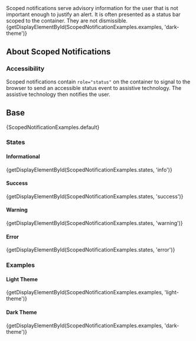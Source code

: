 
<div className="lead doc">
  Scoped notifications serve advisory information for the user that is not important enough to justify an alert. It is often presented as a status bar scoped to the container. They are not dismissible.
</div>

<CodeView exampleOnly>
  {getDisplayElementById(ScopedNotificationExamples.examples, 'dark-theme')}
</CodeView>

## About Scoped Notifications

### Accessibility

Scoped notifications contain `role="status"` on the container to signal to the browser to send an accessible status event to assistive technology. The assistive technology then notifies the user.

## Base

<CodeView>
  {ScopedNotificationExamples.default}
</CodeView>

### States

#### Informational

<CodeView>
  {getDisplayElementById(ScopedNotificationExamples.states, 'info')}
</CodeView>

#### Success

<CodeView>
  {getDisplayElementById(ScopedNotificationExamples.states, 'success')}
</CodeView>

#### Warning

<CodeView>
  {getDisplayElementById(ScopedNotificationExamples.states, 'warning')}
</CodeView>

#### Error

<CodeView>
  {getDisplayElementById(ScopedNotificationExamples.states, 'error')}
</CodeView>

### Examples

#### Light Theme

<CodeView>
  {getDisplayElementById(ScopedNotificationExamples.examples, 'light-theme')}
</CodeView>

#### Dark Theme

<CodeView>
  {getDisplayElementById(ScopedNotificationExamples.examples, 'dark-theme')}
</CodeView>

